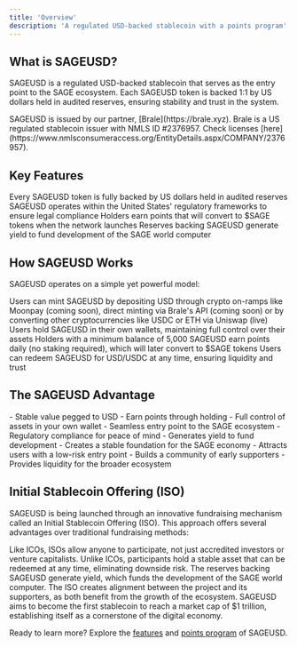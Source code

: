 ```yaml
---
title: 'Overview'
description: 'A regulated USD-backed stablecoin with a points program'
---
```


## What is SAGEUSD?

SAGEUSD is a regulated USD-backed stablecoin that serves as the entry point to the SAGE ecosystem. 
Each SAGEUSD token is backed 1:1 by US dollars held in audited reserves, ensuring stability and trust in the system.

<Note>
  SAGEUSD is issued by our partner, [Brale](https://brale.xyz). 
  Brale is a US regulated stablecoin issuer with NMLS ID #2376957.
  Check licenses [here](https://www.nmlsconsumeraccess.org/EntityDetails.aspx/COMPANY/2376957).
</Note>

## Key Features

<CardGroup cols={2}>
  <Card title="1:1 USD Backing" icon="dollar-sign">
    Every SAGEUSD token is fully backed by US dollars held in audited reserves
  </Card>
  <Card title="Regulatory Compliance" icon="shield-check">
    SAGEUSD operates within the United States' regulatory frameworks to ensure legal compliance
  </Card>
  <Card title="Points Program" icon="star">
    Holders earn points that will convert to $SAGE tokens when the network launches
  </Card>
  <Card title="Yield Generation" icon="chart-line">
    Reserves backing SAGEUSD generate yield to fund development of the SAGE world computer
  </Card>
</CardGroup>

## How SAGEUSD Works

SAGEUSD operates on a simple yet powerful model:

<Steps>
  <Step title="Minting">
    Users can mint SAGEUSD by depositing USD through crypto on-ramps like Moonpay (coming soon), direct minting via Brale's API (coming soon)
    or by converting other cryptocurrencies like USDC or ETH via Uniswap (live)
  </Step>
  <Step title="Holding">
    Users hold SAGEUSD in their own wallets, maintaining full control over their assets
  </Step>
  <Step title="Earning Points">
    Holders with a minimum balance of 5,000 SAGEUSD earn points daily (no staking required), which will later convert to $SAGE tokens
  </Step>
  <Step title="Redeeming">
    Users can redeem SAGEUSD for USD/USDC at any time, ensuring liquidity and trust
  </Step>
</Steps>

## The SAGEUSD Advantage

<Tabs>
  <Tab title="For Users">
    - Stable value pegged to USD
    - Earn points through holding
    - Full control of assets in your own wallet
    - Seamless entry point to the SAGE ecosystem
    - Regulatory compliance for peace of mind
  </Tab>
  <Tab title="For the Ecosystem">
    - Generates yield to fund development
    - Creates a stable foundation for the SAGE economy
    - Attracts users with a low-risk entry point
    - Builds a community of early supporters
    - Provides liquidity for the broader ecosystem
  </Tab>
</Tabs>

## Initial Stablecoin Offering (ISO)

SAGEUSD is being launched through an innovative fundraising mechanism called an Initial Stablecoin Offering (ISO). This approach offers several advantages over traditional fundraising methods:

<AccordionGroup>
  <Accordion icon="users" title="Democratized Participation">
    Like ICOs, ISOs allow anyone to participate, not just accredited investors or venture capitalists.
  </Accordion>
  <Accordion icon="shield" title="Risk Mitigation">
    Unlike ICOs, participants hold a stable asset that can be redeemed at any time, eliminating downside risk.
  </Accordion>
  <Accordion icon="money-bill" title="Yield Generation">
    The reserves backing SAGEUSD generate yield, which funds the development of the SAGE world computer.
  </Accordion>
  <Accordion icon="handshake" title="Alignment of Interests">
    The ISO creates alignment between the project and its supporters, as both benefit from the growth of the ecosystem.
  </Accordion>
</AccordionGroup>

<Note>
  SAGEUSD aims to become the first stablecoin to reach a market cap of $1 trillion, establishing itself as a cornerstone of the digital economy.
</Note>

Ready to learn more? Explore the [features](/sageusd/features) and [points program](/sageusd/points-program) of SAGEUSD. 